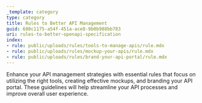```yaml
---
_template: category
type: category
title: Rules to Better API Management
guid: 680c1175-a54f-451a-ace8-9b0b988bb783
uri: rules-to-better-openapi-specification
index:
- rule: public/uploads/rules/tools-to-manage-apis/rule.mdx
- rule: public/uploads/rules/mockup-your-apis/rule.mdx
- rule: public/uploads/rules/brand-your-api-portal/rule.mdx
---
```


Enhance your API management strategies with essential rules that focus on utilizing the right tools, creating effective mockups, and branding your API portal. These guidelines will help streamline your API processes and improve overall user experience.

